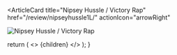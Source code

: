 <ArticleCard
  title="Nipsey Hussle / Victory Rap"
  href="/review/nipseyhussle1L/"
  actionIcon="arrowRight"
>

![Nipsey Hussle / Victory Rap](../../images/cd/nipseyhussle1L.jpg)

</ArticleCard>

  return (
    <>
      {children}
    </>
  );
}